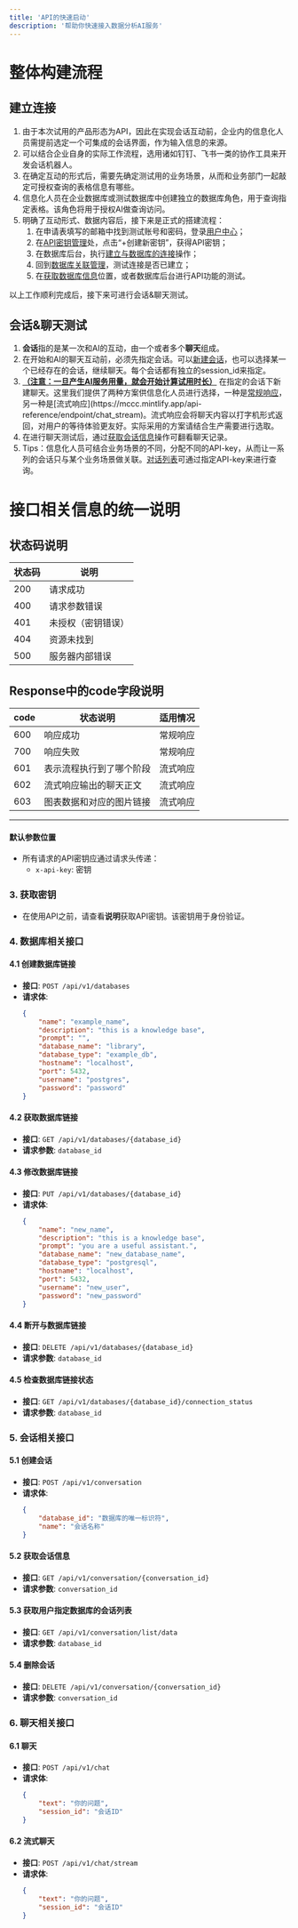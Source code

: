 ```yaml
---
title: 'API的快速启动'
description: '帮助你快速接入数据分析AI服务'
---
```


# 整体构建流程

## 建立连接
1. 由于本次试用的产品形态为API，因此在实现会话互动前，企业内的信息化人员需提前选定一个可集成的会话界面，作为输入信息的来源。
1. 可以结合企业自身的实际工作流程，选用诸如钉钉、飞书一类的协作工具来开发会话机器人。
1. 在确定互动的形式后，需要先确定测试用的业务场景，从而和业务部门一起敲定可授权查询的表格信息有哪些。
1. 信息化人员在企业数据库或测试数据库中创建独立的数据库角色，用于查询指定表格。该角色将用于授权AI做查询访问。
1. 明确了互动形式、数据内容后，接下来是正式的搭建流程：
    1. 在申请表填写的邮箱中找到测试账号和密码，登录[用户中心](https://datav.zhixingjidian.cn/login)；
    1. 在[API密钥管理](https://datav.zhixingjidian.cn/api-keys)处，点击“+创建新密钥”，获得API密钥；
    1. 在数据库后台，执行[建立与数据库的连接](https://mccc.mintlify.app/api-reference/endpoint/databases_create)操作；
    1. 回到[数据库关联管理](https://datav.zhixingjidian.cn/storage)，测试连接是否已建立；
    1. 在[获取数据库信息](https://mccc.mintlify.app/api-reference/endpoint/databases_getbyid)位置，或者数据库后台进行API功能的测试。


以上工作顺利完成后，接下来可进行会话&聊天测试。


## 会话&聊天测试
1. **会话**指的是某一次和AI的互动，由一个或者多个**聊天**组成。
1. 在开始和AI的聊天互动前，必须先指定会话。可以[新建会话](https://mccc.mintlify.app/api-reference/endpoint/conversation_create)，也可以选择某一个已经存在的会话，继续聊天。每个会话都有独立的session_id来指定。
1. **<u>（注意：一旦产生AI服务用量，就会开始计算试用时长）</u>** 在指定的会话下新建聊天。这里我们提供了两种方案供信息化人员进行选择，一种是[常规响应](https://mccc.mintlify.app/api-reference/endpoint/chat_)，另一种是[流式响应](https://mccc.mintlify.app/api-reference/endpoint/chat_stream)。流式响应会将聊天内容以打字机形式返回，对用户的等待体验更友好。实际采用的方案请结合生产需要进行选取。
1. 在进行聊天测试后，通过[获取会话信息](https://mccc.mintlify.app/api-reference/endpoint/conversation_getbyid)操作可翻看聊天记录。
1. Tips：信息化人员可结合业务场景的不同，分配不同的API-key，从而让一系列的会话只与某个业务场景做关联。[对话列表](https://mccc.mintlify.app/api-reference/endpoint/conversation_getlist)可通过指定API-key来进行查询。


# 接口相关信息的统一说明

## 状态码说明

状态码     | 说明
-------- | -----
200 | 请求成功
400 | 请求参数错误
401 | 未授权（密钥错误）
404 | 资源未找到
500 | 服务器内部错误


## Response中的code字段说明

code | 状态说明 | 适用情况
-------- | ----- | -----
600 | 响应成功 | 常规响应
700 | 响应失败 | 常规响应
601 | 表示流程执行到了哪个阶段 | 流式响应
602 | 流式响应输出的聊天正文 | 流式响应
603 | 图表数据和对应的图片链接 | 流式响应


----------------

#### 默认参数位置
- 所有请求的API密钥应通过请求头传递：
  - `x-api-key`: 密钥

### 3. 获取密钥
- 在使用API之前，请查看**说明**获取API密钥。该密钥用于身份验证。

### 4. 数据库相关接口
#### 4.1 创建数据库链接
- **接口**: `POST /api/v1/databases`
- **请求体**:
  ```json
  {
      "name": "example_name",
      "description": "this is a knowledge base",
      "prompt": "",
      "database_name": "library",
      "database_type": "example_db",
      "hostname": "localhost",
      "port": 5432,
      "username": "postgres",
      "password": "password"
  }
  ```

#### 4.2 获取数据库链接
- **接口**: `GET /api/v1/databases/{database_id}`
- **请求参数**: `database_id`

#### 4.3 修改数据库链接
- **接口**: `PUT /api/v1/databases/{database_id}`
- **请求体**:
  ```json
  {
      "name": "new_name",
      "description": "this is a knowledge base",
      "prompt": "you are a useful assistant.",
      "database_name": "new_database_name",
      "database_type": "postgresql",
      "hostname": "localhost",
      "port": 5432,
      "username": "new_user",
      "password": "new_password"
  }
  ```

#### 4.4 断开与数据库链接
- **接口**: `DELETE /api/v1/databases/{database_id}`
- **请求参数**: `database_id`

#### 4.5 检查数据库链接状态
- **接口**: `GET /api/v1/databases/{database_id}/connection_status`
- **请求参数**: `database_id`

### 5. 会话相关接口
#### 5.1 创建会话
- **接口**: `POST /api/v1/conversation`
- **请求体**:
  ```json
  {
      "database_id": "数据库的唯一标识符",
      "name": "会话名称"
  }
  ```

#### 5.2 获取会话信息
- **接口**: `GET /api/v1/conversation/{conversation_id}`
- **请求参数**: `conversation_id`

#### 5.3 获取用户指定数据库的会话列表
- **接口**: `GET /api/v1/conversation/list/data`
- **请求参数**: `database_id`

#### 5.4 删除会话
- **接口**: `DELETE /api/v1/conversation/{conversation_id}`
- **请求参数**: `conversation_id`

### 6. 聊天相关接口
#### 6.1 聊天
- **接口**: `POST /api/v1/chat`
- **请求体**:
  ```json
  {
      "text": "你的问题",
      "session_id": "会话ID"
  }
  ```

#### 6.2 流式聊天
- **接口**: `POST /api/v1/chat/stream`
- **请求体**:
  ```json
  {
      "text": "你的问题",
      "session_id": "会话ID"
  }
  ```

